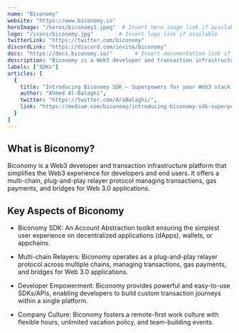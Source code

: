 ---
name: "Biconomy"
website: "https://www.biconomy.io"
heroImage: "/heros/biconomy1.jpeg"  # Insert hero image link if available
logo: "/icons/biconomy.jpg"        # Insert logo link if available
twitterLink: "https://twitter.com/biconomy"
discordLink: "https://discord.com/invite/biconomy"
docs: "https://docs.biconomy.io/"       # Insert documentation link if available
description: "Biconomy is a Web3 developer and transaction infrastructure platform, simplifying the Web3 experience for developers and end users. "
labels: ["SDKs"]
articles: [
  {
    title: "Introducing Biconomy SDK — Superpowers for your Web3 stack!",
    author: "Ahmed Al-Balaghi",
    twitter: "https://twitter.com/AraBalaghi/",
    link: "https://medium.com/biconomy/introducing-biconomy-sdk-superpowers-for-your-web3-stack-b1bfbacc6779"
  }
]
---

## What is Biconomy?

Biconomy is a Web3 developer and transaction infrastructure platform that simplifies the Web3 experience for developers and end users. It offers a multi-chain, plug-and-play relayer protocol managing transactions, gas payments, and bridges for Web 3.0 applications.

## Key Aspects of Biconomy

- Biconomy SDK: An Account Abstraction toolkit ensuring the simplest user experience on decentralized applications (dApps), wallets, or appchains.
  
- Multi-chain Relayers: Biconomy operates as a plug-and-play relayer protocol across multiple chains, managing transactions, gas payments, and bridges for Web 3.0 applications.
  
- Developer Empowerment: Biconomy provides powerful and easy-to-use SDKs/APIs, enabling developers to build custom transaction journeys within a single platform.
  
- Company Culture: Biconomy fosters a remote-first work culture with flexible hours, unlimited vacation policy, and team-building events.



